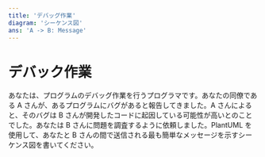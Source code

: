 ```yaml
---
title: 'デバッグ作業'
diagram: 'シーケンス図'
ans: 'A -> B: Message'
---
```


# デバック作業

あなたは、プログラムのデバッグ作業を行うプログラマです。あなたの同僚である A さんが、あるプログラムにバグがあると報告してきました。A さんによると、そのバグは B さんが開発したコードに起因している可能性が高いとのことでした。あなたは B さんに問題を調査するように依頼しました。PlantUML を使用して、あなたと B さんの間で送信される最も簡単なメッセージを示すシーケンス図を書いてください。
